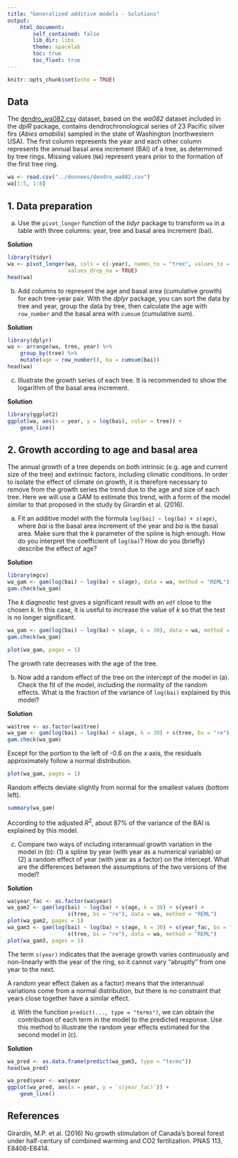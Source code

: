 ```yaml
---
title: "Generalized additive models - Solutions"
output:
    html_document:
        self_contained: false
        lib_dir: libs
        theme: spacelab
        toc: true
        toc_float: true
---
```


```r
knitr::opts_chunk$set(echo = TRUE)
```

## Data

The [dendro_wa082.csv](../donnees/dendro_wa082.csv) dataset, based on the *wa082* dataset included in the *dplR* package, contains dendrochronological series of 23 Pacific silver firs (*Abies amabilis*) sampled in the state of Washington (northwestern USA). The first column represents the year and each other column represents the annual basal area increment (BAI) of a tree, as determined by tree rings. Missing values (`NA`) represent years prior to the formation of the first tree ring.

```r
wa <- read.csv("../donnees/dendro_wa082.csv")
wa[1:5, 1:8]
```

## 1. Data preparation

(a) Use the `pivot_longer` function of the *tidyr* package to transform `wa` in a table with three columns: year, tree and basal area increment (bai).

**Solution**

```r
library(tidyr)
wa <- pivot_longer(wa, cols = c(-year), names_to = "tree", values_to = "bai",
                   values_drop_na = TRUE)
head(wa)
```


(b) Add columns to represent the age and basal area (cumulative growth) for each tree-year pair. With the *dplyr* package, you can sort the data by tree and year, group the data by tree, then calculate the age with `row_number` and the basal area with `cumsum` (cumulative sum).

**Solution**

```r
library(dplyr)
wa <- arrange(wa, tree, year) %>%
    group_by(tree) %>%
    mutate(age = row_number(), ba = cumsum(bai))
head(wa)
```


(c) Illustrate the growth series of each tree. It is recommended to show the logarithm of the basal area increment.

**Solution**

```r
library(ggplot2)
ggplot(wa, aes(x = year, y = log(bai), color = tree)) +
    geom_line()
```


## 2. Growth according to age and basal area

The annual growth of a tree depends on both intrinsic (e.g. age and current size of the tree) and extrinsic factors, including climatic conditions. In order to isolate the effect of climate on growth, it is therefore necessary to remove from the growth series the trend due to the age and size of each tree. Here we will use a GAM to estimate this trend, with a form of the model similar to that proposed in the study by Girardin et al. (2016).

(a) Fit an additive model with the formula `log(bai) ~ log(ba) + s(age)`, where *bai* is the basal area increment of the year and *ba* is the basal area. Make sure that the $k$ parameter of the spline is high enough. How do you interpret the coefficient of `log(ba)`? How do you (briefly) describe the effect of age?

**Solution**

```r
library(mgcv)
wa_gam <- gam(log(bai) ~ log(ba) + s(age), data = wa, method = "REML")
gam.check(wa_gam)
```

The $k$ diagnostic test gives a significant result with an `edf` close to the chosen $k$. In this case, it is useful to increase the value of $k$ so that the test is no longer significant.

```r
wa_gam <- gam(log(bai) ~ log(ba) + s(age, k = 30), data = wa, method = "REML")
gam.check(wa_gam)
```

```r
plot(wa_gam, pages = 1)
```

The growth rate decreases with the age of the tree.

(b) Now add a random effect of the tree on the intercept of the model in (a). Check the fit of the model, including the normality of the random effects. What is the fraction of the variance of `log(bai)` explained by this model?

**Solution**

```r
wa$tree <- as.factor(wa$tree)
wa_gam <- gam(log(bai) ~ log(ba) + s(age, k = 30) + s(tree, bs = "re"), data = wa, method = "REML")
gam.check(wa_gam)
```

Except for the portion to the left of -0.6 on the $x$ axis, the residuals approximately follow a normal distribution.

```r
plot(wa_gam, pages = 1)
```

Random effects deviate slightly from normal for the smallest values (bottom left).

```r
summary(wa_gam)
```

According to the adjusted $R^2$, about 87% of the variance of the BAI is explained by this model.


(c) Compare two ways of including interannual growth variation in the model in (b): (1) a spline by year (with year as a numerical variable) or (2) a random effect of year (with year as a factor) on the intercept. What are the differences between the assumptions of the two versions of the model?

**Solution**

```r
wa$year_fac <- as.factor(wa$year)
wa_gam2 <- gam(log(bai) ~ log(ba) + s(age, k = 30) + s(year) + 
                   s(tree, bs = "re"), data = wa, method = "REML")
plot(wa_gam2, pages = 1)
wa_gam3 <- gam(log(bai) ~ log(ba) + s(age, k = 30) + s(year_fac, bs = "re") +
                   s(tree, bs = "re"), data = wa, method = "REML")
plot(wa_gam3, pages = 1)
```

The term `s(year)` indicates that the average growth varies continuously and non-linearly with the year of the ring, so it cannot vary "abruptly" from one year to the next.

A random year effect (taken as a factor) means that the interannual variations come from a normal distribution, but there is no constraint that years close together have a similar effect.

(d) With the function `predict(..., type = "terms")`, we can obtain the contribution of each term in the model to the predicted response. Use this method to illustrate the random year effects estimated for the second model in (c).

**Solution**

```r
wa_pred <- as.data.frame(predict(wa_gam3, type = "terms"))
head(wa_pred)

wa_pred$year <- wa$year
ggplot(wa_pred, aes(x = year, y = `s(year_fac)`)) +
    geom_line()
```


## References

Girardin, M.P. et al. (2016) No growth stimulation of Canada’s boreal forest under half-century of combined warming and CO2 fertilization. PNAS 113, E8406-E8414.

